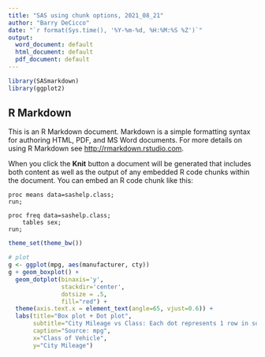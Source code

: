 ```yaml
---
title: "SAS using chunk options, 2021_08_21"
author: "Barry DeCicco"
date: "`r format(Sys.time(), '%Y-%m-%d, %H:%M:%S %Z')`"
output:
  word_document: default
  html_document: default
  pdf_document: default
---
```


```r

library(SASmarkdown)
library(ggplot2)

```

## R Markdown

This is an R Markdown document. Markdown is a simple formatting syntax for authoring HTML, PDF, and MS Word documents. For more details on using R Markdown see <http://rmarkdown.rstudio.com>.

When you click the **Knit** button a document will be generated that includes both content as well as the output of any embedded R code chunks within the document. You can embed an R code chunk like this:

```sas

proc means data=sashelp.class;
run;

```

```sas

proc freq data=sashelp.class;
    tables sex;
run;

```
  
```r


theme_set(theme_bw())

# plot
g <- ggplot(mpg, aes(manufacturer, cty))
g + geom_boxplot() + 
  geom_dotplot(binaxis='y', 
               stackdir='center', 
               dotsize = .5, 
               fill="red") +
  theme(axis.text.x = element_text(angle=65, vjust=0.6)) + 
  labs(title="Box plot + Dot plot", 
       subtitle="City Mileage vs Class: Each dot represents 1 row in source data",
       caption="Source: mpg",
       x="Class of Vehicle",
       y="City Mileage")

``` 
